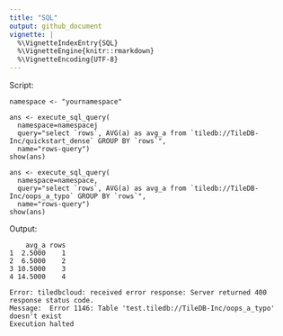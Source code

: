 ```yaml
---
title: "SQL"
output: github_document
vignette: |
  %\VignetteIndexEntry{SQL}
  %\VignetteEngine{knitr::rmarkdown}
  %\VignetteEncoding{UTF-8}
---
```


Script:

```
namespace <- "yournamespace"

ans <- execute_sql_query(
  namespace=namespacej
  query="select `rows`, AVG(a) as avg_a from `tiledb://TileDB-Inc/quickstart_dense` GROUP BY `rows`",
  name="rows-query")
show(ans)

ans <- execute_sql_query(
  namespace=namespace,
  query="select `rows`, AVG(a) as avg_a from `tiledb://TileDB-Inc/oops_a_typo` GROUP BY `rows`",
  name="rows-query")
show(ans)
```

Output:

```
    avg_a rows
1  2.5000    1
2  6.5000    2
3 10.5000    3
4 14.5000    4

Error: tiledbcloud: received error response: Server returned 400 response status code.
Message:  Error 1146: Table 'test.tiledb://TileDB-Inc/oops_a_typo' doesn't exist
Execution halted
```
